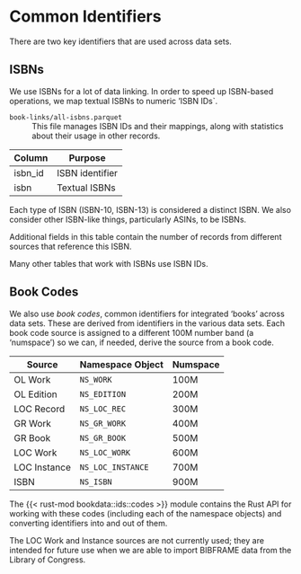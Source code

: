 # Common Identifiers

There are two key identifiers that are used across data sets.

## ISBNs {#sec-isbn-ids}

We use ISBNs for a lot of data linking.  In order to speed up ISBN-based
operations, we map textual ISBNs to numeric 'ISBN IDs`.

`book-links/all-isbns.parquet`{#file:all-isbns.parquet}
:   This file manages ISBN IDs and their mappings, along with statistics about their
usage in other records.

| Column  | Purpose         |
| ------- | --------------- |
| isbn_id | ISBN identifier |
| isbn    | Textual ISBNs   |

Each type of ISBN (ISBN-10, ISBN-13) is considered a distinct ISBN. We also
consider other ISBN-like things, particularly ASINs, to be ISBNs.

Additional fields in this table contain the number of records from different
sources that reference this ISBN.


Many other tables that work with ISBNs use ISBN IDs.

## Book Codes {#sec-book-codes}

We also use *book codes*, common identifiers for integrated 'books' across data
sets. These are derived from identifiers in the various data sets.  Each book
code source is assigned to a different 100M number band (a ‘numspace’) so we
can, if needed, derive the source from a book code.

|    Source    | Namespace Object  | Numspace |
| ------------ | ----------------- | -------- |
| OL Work      | `NS_WORK`         | 100M     |
| OL Edition   | `NS_EDITION`      | 200M     |
| LOC Record   | `NS_LOC_REC`      | 300M     |
| GR Work      | `NS_GR_WORK`      | 400M     |
| GR Book      | `NS_GR_BOOK`      | 500M     |
| LOC Work     | `NS_LOC_WORK`     | 600M     |
| LOC Instance | `NS_LOC_INSTANCE` | 700M     |
| ISBN         | `NS_ISBN`         | 900M     |


The {{< rust-mod bookdata::ids::codes >}} module contains the Rust API for working
with these codes (including each of the namespace objects) and converting
identifiers into and out of them.

The LOC Work and Instance sources are not currently used; they are intended for
future use when we are able to import BIBFRAME data from the Library of
Congress.
